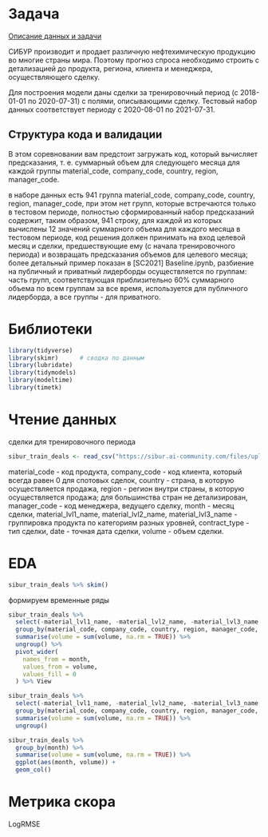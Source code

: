 # Задача

[Описание данных и задачи](https://sibur.ai-community.com/competitions/5/tasks/13)

СИБУР производит и продает различную нефтехимическую продукцию во многие страны мира. Поэтому прогноз спроса необходимо строить с детализацией до продукта, региона, клиента и менеджера, осуществляющего сделку.

Для построения модели даны сделки за тренировочный период (с 2018-01-01 по 2020-07-31) с полями, описывающими сделку. Тестовый набор данных соответствует периоду с 2020-08-01 по 2021-07-31.

## Структура кода и валидации
В этом соревновании вам предстоит загружать код, который вычисляет предсказания, т. е. суммарный объем для следующего месяца для каждой группы material_code, company_code, country, region, manager_code.

в наборе данных есть 941 группа material_code, company_code, country, region, manager_code, при этом нет групп, которые встречаются только в тестовом периоде,
полностью сформированный набор предсказаний содержит, таким образом, 941 строку, для каждой из которых вычислены 12 значений суммарного объема для каждого месяца в тестовом периоде,
код решения должен принимать на вход целевой месяц и сделки, предшествующие ему (с начала тренировочного периода) и возвращать предсказания объемов для целевого месяца; более детальный пример показан в [SC2021] Baseline.ipynb,
разбиение на публичный и приватный лидерборды осуществляется по группам: часть групп, соответствующая приблизительно 60% суммарного объема по всем группам за все время, используется для публичного лидерборда, а все группы - для приватного.

# Библиотеки

```r
library(tidyverse)
library(skimr)      # сводка по данным
library(lubridate)
library(tidymodels)
library(modeltime)
library(timetk)
```


# Чтение данных

сделки для тренировочного периода
```r
sibur_train_deals <- read_csv("https://sibur.ai-community.com/files/uploads/5f2d1664df1420d5ab14d50e91cf9a85/sc2021_train_deals.csv")
```

material_code - код продукта,
company_code - код клиента, который всегда равен 0 для спотовых сделок,
country - страна, в которую осуществляется продажа,
region - регион внутри страны, в которую осуществляется продажа; для большинства стран не детализирован,
manager_code - код менеджера, ведущего сделку,
month - месяц сделки,
material_lvl1_name, material_lvl2_name, material_lvl3_name - группировка продукта по категориям разных уровней,
contract_type - тип сделки,
date - точная дата сделки,
volume - объем сделки.


# EDA

```r
sibur_train_deals %>% skim()
```

формируем временные ряды

```r
sibur_train_deals %>% 
  select(-material_lvl1_name, -material_lvl2_name, -material_lvl3_name, -contract_type, -date) %>% 
  group_by(material_code, company_code, country, region, manager_code, month) %>% 
  summarise(volume = sum(volume, na.rm = TRUE)) %>% 
  ungroup() %>% 
  pivot_wider(
    names_from = month,
    values_from = volume,
    values_fill = 0
  ) %>% View
```

```r
sibur_train_deals %>% 
  select(-material_lvl1_name, -material_lvl2_name, -material_lvl3_name, -contract_type, -date) %>% 
  group_by(material_code, company_code, country, region, manager_code, month) %>% 
  summarise(volume = sum(volume, na.rm = TRUE)) %>% 
  ungroup() 
```

```r
sibur_train_deals %>% 
  group_by(month) %>% 
  summarise(volume = sum(volume, na.rm = TRUE)) %>% 
  ggplot(aes(month, volume)) +
  geom_col()
```

# Метрика скора

LogRMSE
